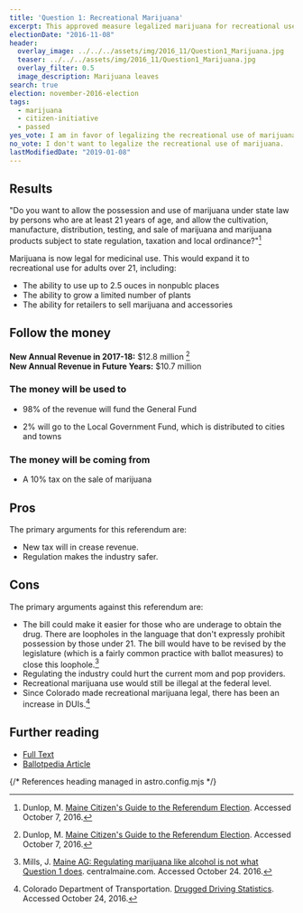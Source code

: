 ```yaml
---
title: 'Question 1: Recreational Marijuana'
excerpt: This approved measure legalized marijuana for recreational use.
electionDate: "2016-11-08"
header:
  overlay_image: ../../../assets/img/2016_11/Question1_Marijuana.jpg
  teaser: ../../../assets/img/2016_11/Question1_Marijuana.jpg
  overlay_filter: 0.5
  image_description: Marijuana leaves
search: true
election: november-2016-election
tags:
  - marijuana
  - citizen-initiative
  - passed
yes_vote: I am in favor of legalizing the recreational use of marijuana.
no_vote: I don't want to legalize the recreational use of marijuana.
lastModifiedDate: "2019-01-08"
---
```


## Results

"Do you want to allow the possession and use of marijuana under state law by persons who are at least 21 years of age, and allow the cultivation, manufacture, distribution, testing, and sale of marijuana and marijuana products subject to state regulation, taxation and local ordinance?"[^2]

Marijuana is now legal for medicinal use. This would expand it to recreational use for adults over 21, including:
- The ability to use up to 2.5 ouces in nonpublc places
- The ability to grow a limited number of plants
- The ability for retailers to sell marijuana and accessories

## Follow the money

**New Annual Revenue in 2017-18:** $12.8 million [^2]
<br />**New Annual Revenue in Future Years:** $10.7 million

### The money will be used to

- 98% of the revenue will fund the General Fund

- 2% will go to the Local Government Fund, which is distributed to cities and towns

### The money will be coming from
- A 10% tax on the sale of marijuana

## Pros
The primary arguments for this referendum are:

- New tax will in crease revenue.
- Regulation makes the industry safer.

## Cons
The primary arguments against this referendum are:

- The bill could make it easier for those who are underage to obtain the drug. There are loopholes in the language that don't expressly prohibit possession by those under 21. The bill would have to be revised by the legislature (which is a fairly common practice with ballot measures) to close this loophole.[^4]
- Regulating the industry could hurt the current mom and pop providers.
- Recreational marijuana use would still be illegal at the federal level.
- Since Colorado made recreational marijuana legal, there has been an increase in DUIs.[^3]

## Further reading
- [Full Text](http://www.maine.gov/sos/cec/elec/citizens/marijuanaleg.doc)
- [Ballotpedia Article](<https://ballotpedia.org/Maine_Marijuana_Legalization,_Question_1_(2016)>)

{/* References heading managed in astro.config.mjs */}
[^1]: Ballotpedia State Desk. [Maine Marijuana Legalization, Question 1 (2016)](https://ballotpedia.org/Maine_Marijuana_Legalization,_Question_1_(2016)). Ballotpedia.  Accessed October 24, 2016.
[^2]: Dunlop, M. [Maine Citizen's Guide to the Referendum Election](http://www.state.me.us/sos/cec/elec/upcoming/citizensguide2016.pdf). Accessed October 7, 2016.
[^3]: Colorado Department of Transportation.  [Drugged Driving Statistics](https://www.codot.gov/safety/alcohol-and-impaired-driving/druggeddriving/drugged-driver-statistics/view). Accessed October 24, 2016.
[^4]: Mills, J. [Maine AG: Regulating marijuana like alcohol is not what Question 1 does](http://www.centralmaine.com/2016/10/23/maine-ag-regulating-marijuana-like-alcohol-is-not-what-question-1-does/). centralmaine.com.  Accessed October 24. 2016.
[^5]: Maine PBN.  [Legalizing Marijuana](http://mainepublic.org/post/legalizing-marijuana#stream/0). Maine Calling.  Accessed November 7, 2016.
